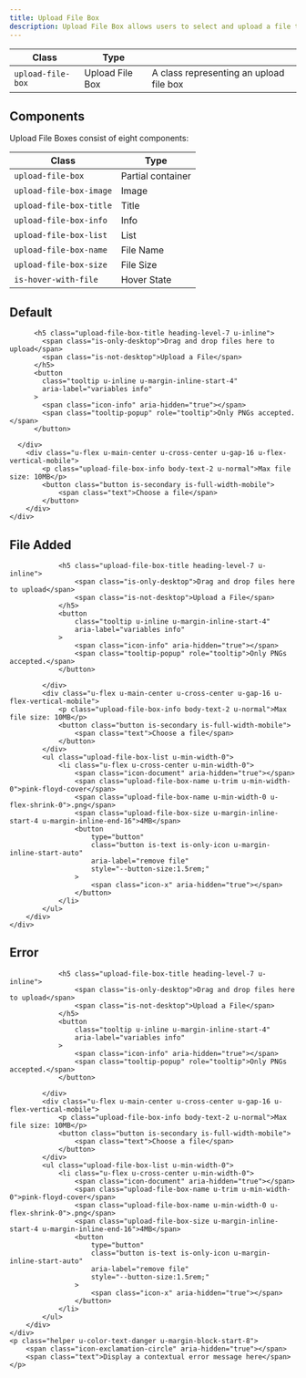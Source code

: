 ```yaml
---
title: Upload File Box
description: Upload File Box allows users to select and upload a file to a specific location.
---
```


| Class             | Type            |                                         |
| ----------------- | --------------- | --------------------------------------- |
| `upload-file-box` | Upload File Box | A class representing an upload file box |

## Components

Upload File Boxes consist of eight components:

| Class                   | Type        |
| ----------------------- | ----------- |
| `upload-file-box`       | Partial container   |
| `upload-file-box-image` | Image       |
| `upload-file-box-title` | Title       |
| `upload-file-box-info`  | Info        |
| `upload-file-box-list`  | List        |
| `upload-file-box-name`  | File Name   |
| `upload-file-box-size`  | File Size   |
| `is-hover-with-file`    | Hover State |

## Default

<Preview noFlex>
  <div class="box is-border-dashed is-no-shadow u-padding-24" style="--box-border-radius:var(--border-radius-xsmall);">
    <div class="upload-file-box">
      <div class="upload-file-box-image">
        <span class="icon-upload" aria-hidden="true"></span>
      </div>
      <div class="u-min-width-0 u-text-center">

          <h5 class="upload-file-box-title heading-level-7 u-inline">
            <span class="is-only-desktop">Drag and drop files here to upload</span>
            <span class="is-not-desktop">Upload a File</span>
          </h5>
          <button
            class="tooltip u-inline u-margin-inline-start-4"
            aria-label="variables info"
          >
            <span class="icon-info" aria-hidden="true"></span>
            <span class="tooltip-popup" role="tooltip">Only PNGs accepted.</span>
          </button>

      </div>
        <div class="u-flex u-main-center u-cross-center u-gap-16 u-flex-vertical-mobile">
            <p class="upload-file-box-info body-text-2 u-normal">Max file size: 10MB</p>
            <button class="button is-secondary is-full-width-mobile">
                <span class="text">Choose a file</span>
            </button>
        </div>
    </div>
  </div>
</Preview>

## File Added

<Preview noFlex>
    <div class="box is-border-dashed is-no-shadow u-padding-24" style="--box-border-radius:var(--border-radius-xsmall);">
        <div class="upload-file-box">
            <div class="upload-file-box-image">
                <span class="icon-upload" aria-hidden="true"></span>
            </div>
            <div class="u-min-width-0 u-text-center">

                <h5 class="upload-file-box-title heading-level-7 u-inline">
                    <span class="is-only-desktop">Drag and drop files here to upload</span>
                    <span class="is-not-desktop">Upload a File</span>
                </h5>
                <button
                    class="tooltip u-inline u-margin-inline-start-4"
                    aria-label="variables info"
                >
                    <span class="icon-info" aria-hidden="true"></span>
                    <span class="tooltip-popup" role="tooltip">Only PNGs accepted.</span>
                </button>

            </div>
            <div class="u-flex u-main-center u-cross-center u-gap-16 u-flex-vertical-mobile">
                <p class="upload-file-box-info body-text-2 u-normal">Max file size: 10MB</p>
                <button class="button is-secondary is-full-width-mobile">
                    <span class="text">Choose a file</span>
                </button>
            </div>
            <ul class="upload-file-box-list u-min-width-0">
                <li class="u-flex u-cross-center u-min-width-0">
                    <span class="icon-document" aria-hidden="true"></span>
                    <span class="upload-file-box-name u-trim u-min-width-0">pink-floyd-cover</span>
                    <span class="upload-file-box-name u-min-width-0 u-flex-shrink-0">.png</span>
                    <span class="upload-file-box-size u-margin-inline-start-4 u-margin-inline-end-16">4MB</span>
                    <button
                        type="button"
                        class="button is-text is-only-icon u-margin-inline-start-auto"
                        aria-label="remove file"
                        style="--button-size:1.5rem;"
                    >
                        <span class="icon-x" aria-hidden="true"></span>
                    </button>
                </li>
            </ul>
        </div>
    </div>
</Preview>

## Error

<Preview noFlex>
    <div class="box is-border-dashed is-no-shadow u-padding-24" style="--box-border-radius:var(--border-radius-xsmall);">
        <div class="upload-file-box">
            <div class="upload-file-box-image">
                <span class="icon-upload" aria-hidden="true"></span>
            </div>
            <div class="u-min-width-0 u-text-center">

                <h5 class="upload-file-box-title heading-level-7 u-inline">
                    <span class="is-only-desktop">Drag and drop files here to upload</span>
                    <span class="is-not-desktop">Upload a File</span>
                </h5>
                <button
                    class="tooltip u-inline u-margin-inline-start-4"
                    aria-label="variables info"
                >
                    <span class="icon-info" aria-hidden="true"></span>
                    <span class="tooltip-popup" role="tooltip">Only PNGs accepted.</span>
                </button>

            </div>
            <div class="u-flex u-main-center u-cross-center u-gap-16 u-flex-vertical-mobile">
                <p class="upload-file-box-info body-text-2 u-normal">Max file size: 10MB</p>
                <button class="button is-secondary is-full-width-mobile">
                    <span class="text">Choose a file</span>
                </button>
            </div>
            <ul class="upload-file-box-list u-min-width-0">
                <li class="u-flex u-cross-center u-min-width-0">
                    <span class="icon-document" aria-hidden="true"></span>
                    <span class="upload-file-box-name u-trim u-min-width-0">pink-floyd-cover</span>
                    <span class="upload-file-box-name u-min-width-0 u-flex-shrink-0">.png</span>
                    <span class="upload-file-box-size u-margin-inline-start-4 u-margin-inline-end-16">4MB</span>
                    <button
                        type="button"
                        class="button is-text is-only-icon u-margin-inline-start-auto"
                        aria-label="remove file"
                        style="--button-size:1.5rem;"
                    >
                        <span class="icon-x" aria-hidden="true"></span>
                    </button>
                </li>
            </ul>
        </div>
    </div>
    <p class="helper u-color-text-danger u-margin-block-start-8">
        <span class="icon-exclamation-circle" aria-hidden="true"></span>
        <span class="text">Display a contextual error message here</span>
    </p>
</Preview>